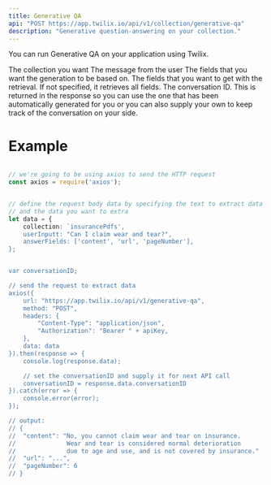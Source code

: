 ```yaml
---
title: Generative QA
api: "POST https://app.twilix.io/api/v1/collection/generative-qa"
description: "Generative question-answering on your collection."
---
```


You can run Generative QA on your application using Twilix.

<ParamField body="collection" type="string" required>
  The collection you want
</ParamField>

<ParamField body="userInput" type="string" required>
  The message from the user
</ParamField>
<ParamField body="answerFields" type="array" required>
  The fields that you want the generation to be based on.
</ParamField>
<ParamField body="fields" type="array">
  The fields that you want to get with the retrieval. If not specified, it retrieves all fields.
</ParamField>
<ParamField body="conversationID" type="string">
  The conversation ID. This is returned in the response so you can use the one
  that has been automatically generated for you or you can also supply your own
  to keep track of the conversation on your side.
</ParamField>
<Snippet file="param-limit.mdx" />
<Snippet file="header-application-type.mdx" />

# Example
```typescript generative-qa.ts

// we're going to be using axios to send the HTTP request
const axios = require('axios');


// define the request body data by specifying the text to extract data from,
// and the data you want to extra
let data = {
    collection: `insurancePdfs',
    userInputt: "Can I claim wear and tear?",
    answerFields: ['content', 'url', 'pageNumber'],
};


var conversationID;

// send the request to extract data
axios({
    url: "https://app.twilix.io/api/v1/generative-qa",
    method: "POST",
    headers: {
        "Content-Type": "application/json",
        "Authorization": "Bearer " + apiKey,
    },
    data: data
}).then(response => {
    console.log(response.data);

    // set the conversationID and supply it for next API call
    conversationID = response.data.conversationID
}).catch(error => {
    console.error(error);
});

// output:
// {
//  "content": "No, you cannot claim wear and tear on insurance. 
//              Wear and tear is considered normal deterioration 
//              due to age and use, and is not covered by insurance."
//  "url": "...",
//  "pageNumber": 6
// }

```